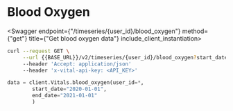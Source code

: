 
# Blood Oxygen

<Swagger endpoint={"/timeseries/{user_id}/blood_oxygen"} method={"get"} title={"Get blood oxygen data"} include_client_instantiation>

```bash
curl --request GET \
     --url {{BASE_URL}}/v2/timeseries/{user_id}/blood_oxygen?start_date=2021-01-01&end_date=2021-02-01 \
     --header 'Accept: application/json'
     --header 'x-vital-api-key: <API_KEY>'
```

```python
data = client.Vitals.blood_oxygen(user_id=*,
        start_date="2020-01-01",
        end_date="2021-01-01"
        )
```

</Swagger>
